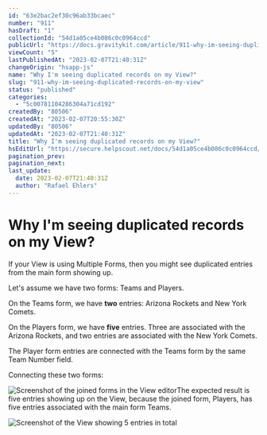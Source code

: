 ```yaml
---
id: "63e2bac2ef30c96ab33bcaec"
number: "911"
hasDraft: "1"
collectionId: "54d1a05ce4b086c0c0964ccd"
publicUrl: "https://docs.gravitykit.com/article/911-why-im-seeing-duplicated-records-on-my-view"
viewCount: "5"
lastPublishedAt: "2023-02-07T21:40:31Z"
changeOrigin: "hsapp-js"
name: "Why I'm seeing duplicated records on my View?"
slug: "911-why-im-seeing-duplicated-records-on-my-view"
status: "published"
categories: 
  - "5c00781104286304a71cd192"
createdBy: "80506"
createdAt: "2023-02-07T20:55:30Z"
updatedBy: "80506"
updatedAt: "2023-02-07T21:40:31Z"
title: "Why I'm seeing duplicated records on my View?"
hsEditUrl: "https://secure.helpscout.net/docs/54d1a05ce4b086c0c0964ccd/article/63e2bac2ef30c96ab33bcaec"
pagination_prev: 
pagination_next: 
last_update:
  date: 2023-02-07T21:40:31Z
  author: "Rafael Ehlers"
---
```


# Why I'm seeing duplicated records on my View?

If your View is using Multiple Forms, then you might see duplicated entries from the main form showing up.

Let's assume we have two forms: Teams and Players.

On the Teams form, we have **two** entries: Arizona Rockets and New York Comets.

On the Players form, we have **five** entries. Three are associated with the Arizona Rockets, and two entries are associated with the New York Comets.

The Player form entries are connected with the Teams form by the same Team Number field.

Connecting these two forms:

![Screenshot of the joined forms in the View editor](https://s3.amazonaws.com/helpscout.net/docs/assets/54c58489e4b051242988532c/images/63e2c452f5e6e535e1a964a5/file-sKEmfXqC2y.png)The expected result is five entries showing up on the View, because the joined form, Players, has five entries associated with the main form Teams.

![Screenshot of the View showing 5 entries in total](https://s3.amazonaws.com/helpscout.net/docs/assets/54c58489e4b051242988532c/images/63e2c49bd2459a27d10c8e2a/file-AdgdMTjqLv.png)